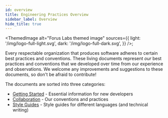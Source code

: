 ```yaml
---
id: overview
title: Engineering Practices Overview
sidebar_label: Overview
hide_title: true
---
```



<ThemedImage
  alt="Forus Labs themed image"
  sources={{
    light: '/img/logo-full-light.svg',
    dark: '/img/logo-full-dark.svg',
  }}
/>;

Every respectable organization that produces software adheres to certain best practices and conventions. These living documents
represent _our_ best practices and conventions that we developed over time from our experience and observations. We welcome
any improvements and suggestions to these documents, so don't be afraid to contribute!

The documents are sorted into three categories:
* [Getting Started](./getting-started) - Essential information for new developers
* [Collaboration](./collaboration) - Our conventions and practices
* [Style Guides](./style-guides) - Style guides for different languages (and technical writing)
